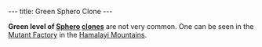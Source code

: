 ---
title: Green Sphero Clone
---

{{Infobox Enemy
 |image=Green_sphero_clone.JPG
 |race=sphero
 |gender=male
 |size=small
 |lba1=yes
 |lba2=
 |alignment=funfrock
 |occupation=
 |requires=green
 |melee=
 |ranged=
 |magic=
 |explosive=
 |range=Wide
 |speed=Slow
 |damage=high, is that correct?
 |rate=high
 |reaction=Spins round on spot
 |recovery=Medium
}}

'''Green level of [[Sphero]] [[clone]]s''' are not very common. One can be seen in the [[Mutant Factory]] in the [[Hamalayi Mountains]].

<!-- remove these category links when they're all automated by categorizers...
[[Category: Clones]]
[[Category: Green enemies]]
[[Category: Small characters]]
[[Category: FunFrock's army]]
[[Category: Spheroes]] -->